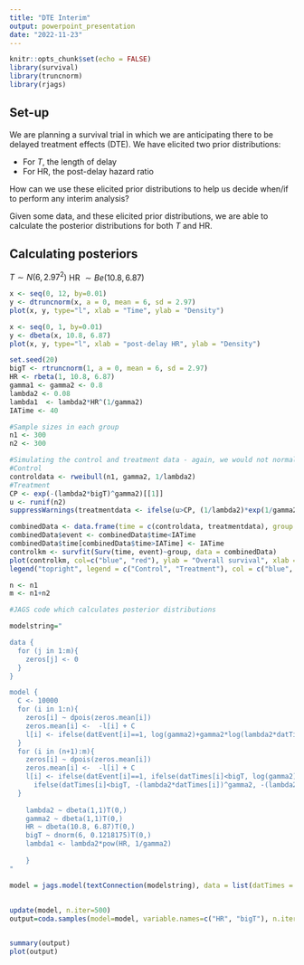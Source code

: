 ```yaml
---
title: "DTE Interim"
output: powerpoint_presentation
date: "2022-11-23"
---
```


```r
knitr::opts_chunk$set(echo = FALSE)
library(survival)
library(truncnorm)
library(rjags)
```

## Set-up

We are planning a survival trial in which we are anticipating there to be delayed treatment effects (DTE). We have elicited two prior distributions:

- For $T$, the length of delay
- For HR, the post-delay hazard ratio

How can we use these elicited prior distributions to help us decide when/if to perform any interim analysis?

Given some data, and these elicited prior distributions, we are able to calculate the posterior distributions for both $T$ and HR.

## Calculating posteriors

$T \sim N(6, 2.97^2)$
HR $\sim Be(10.8, 6.87)$

```r
x <- seq(0, 12, by=0.01)
y <- dtruncnorm(x, a = 0, mean = 6, sd = 2.97)
plot(x, y, type="l", xlab = "Time", ylab = "Density")
```

```r

x <- seq(0, 1, by=0.01)
y <- dbeta(x, 10.8, 6.87)
plot(x, y, type="l", xlab = "post-delay HR", ylab = "Density")
```


```r
set.seed(20)
bigT <- rtruncnorm(1, a = 0, mean = 6, sd = 2.97)
HR <- rbeta(1, 10.8, 6.87)
gamma1 <- gamma2 <- 0.8
lambda2 <- 0.08
lambda1  <- lambda2*HR^(1/gamma2)
IATime <- 40

#Sample sizes in each group
n1 <- 300
n2 <- 300

#Simulating the control and treatment data - again, we would not normally know the underlying structure, but for illustration this is okay
#Control
controldata <- rweibull(n1, gamma2, 1/lambda2)
#Treatment
CP <- exp(-(lambda2*bigT)^gamma2)[[1]]
u <- runif(n2)
suppressWarnings(treatmentdata <- ifelse(u>CP, (1/lambda2)*exp(1/gamma2*log(-log(u))), exp((1/gamma1)*log(1/(lambda1^gamma1)*(-log(u)-(lambda2*bigT)^gamma2+lambda1^gamma1*bigT*gamma1)))))

combinedData <- data.frame(time = c(controldata, treatmentdata), group = c(rep("Control", n1), rep("Treatment", n2)))
combinedData$event <- combinedData$time<IATime
combinedData$time[combinedData$time>IATime] <- IATime
controlkm <- survfit(Surv(time, event)~group, data = combinedData)
plot(controlkm, col=c("blue", "red"), ylab = "Overall survival", xlab = "Time")
legend("topright", legend = c("Control", "Treatment"), col = c("blue", "red"), lty=1)


```

```r
n <- n1
m <- n1+n2

#JAGS code which calculates posterior distributions

modelstring="

data {
  for (j in 1:m){
    zeros[j] <- 0
  }
}

model {
  C <- 10000
  for (i in 1:n){
    zeros[i] ~ dpois(zeros.mean[i])
    zeros.mean[i] <-  -l[i] + C
    l[i] <- ifelse(datEvent[i]==1, log(gamma2)+gamma2*log(lambda2*datTimes[i])-(lambda2*datTimes[i])^gamma2-log(datTimes[i]), -(lambda2*datTimes[i])^gamma2)
  }
  for (i in (n+1):m){                                                                                                             
    zeros[i] ~ dpois(zeros.mean[i])
    zeros.mean[i] <-  -l[i] + C
    l[i] <- ifelse(datEvent[i]==1, ifelse(datTimes[i]<bigT, log(gamma2)+gamma2*log(lambda2*datTimes[i])-(lambda2*datTimes[i])^gamma2-log(datTimes[i]), log(gamma2)+gamma2*log(lambda1)+(gamma2-1)*log(datTimes[i])-lambda1^gamma2*(datTimes[i]^gamma2-bigT^gamma2)-(bigT*lambda2)^gamma2), 
      ifelse(datTimes[i]<bigT, -(lambda2*datTimes[i])^gamma2, -(lambda2*bigT)^gamma2-lambda1^gamma2*(datTimes[i]^gamma2-bigT^gamma2)))
  }
  
    lambda2 ~ dbeta(1,1)T(0,)
    gamma2 ~ dbeta(1,1)T(0,)
    HR ~ dbeta(10.8, 6.87)T(0,)
    bigT ~ dnorm(6, 0.1218175)T(0,)
    lambda1 <- lambda2*pow(HR, 1/gamma2)
    
    }
"

model = jags.model(textConnection(modelstring), data = list(datTimes = combinedData$time, datEvent = combinedData$event, n= n, m=m), quiet = T) 
                   
                   
update(model, n.iter=500)
output=coda.samples(model=model, variable.names=c("HR", "bigT"), n.iter = 2000)


summary(output)
plot(output)
```










